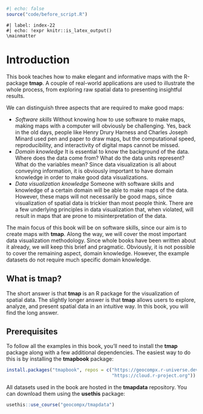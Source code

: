 ```r
#| echo: false
source("code/before_script.R")
```

```asis
#| label: index-22
#| echo: !expr knitr::is_latex_output()
\mainmatter
```

# Introduction {#intro}

<!-- consider using the idea of "learning personas" -- how to read the book based on your background -->

This book teaches how to make elegant and informative maps with the R-package **tmap**.
A couple of real-world applications are used to illustrate the whole process, from exploring raw spatial data to presenting insightful results.

We can distinguish three aspects that are required to make good maps:

* *Software skills* Without knowing how to use software to make maps, making maps with a computer will obviously be challenging.
Yes, back in the old days, people like Henry Drury Harness and Charles Joseph Minard used pen and paper to draw maps, but the computational speed, reproducibility, and interactivity of digital maps cannot be missed.
* *Domain knowledge* It is essential to know the background of the data. 
Where does the data come from? 
What do the data units represent? 
What do the variables mean? 
Since data visualization is all about conveying information, it is obviously important to have domain knowledge in order to make good data visualizations.
* *Data visualization knowledge* Someone with software skills and knowledge of a certain domain will be able to make maps of the data.
However, these maps will not necessarily be good maps, since visualization of spatial data is trickier than most people think. 
There are a few underlying principles in data visualization that, when violated, will result in maps that are prone to misinterpretation of the data.

The main focus of this book will be on software skills, since our aim is to create maps with **tmap**. 
Along the way, we will cover the most important data visualization methodology. 
Since whole books have been written about it already, we will keep this brief and pragmatic. 
Obviously, it is not possible to cover the remaining aspect, domain knowledge.
However, the example datasets do not require much specific domain knowledge.

## What is **tmap**?

The short answer is that **tmap** is an R package for the visualization of spatial data. 
The slightly longer answer is that **tmap** allows users to explore, analyze, and present spatial data in an intuitive way. 
In this book, you will find the long answer.

<!-- ## Thematic maps -->

## Prerequisites

<!-- remember to create a github release with the data package before the book is published -->
<!-- and then update use_course() to use the latest released version of the data package -->

To follow all the examples in this book, you’ll need to install the **tmap** package along with a few additional dependencies.
The easiest way to do this is by installing the **tmapbook** package:

```r
install.packages("tmapbook", repos = c("https://geocompx.r-universe.dev",
                                       "https://cloud.r-project.org"))
```

All datasets used in the book are hosted in the **tmapdata** repository. 
You can download them using the **usethis** package:

```r
usethis::use_course("geocompx/tmapdata")
```
